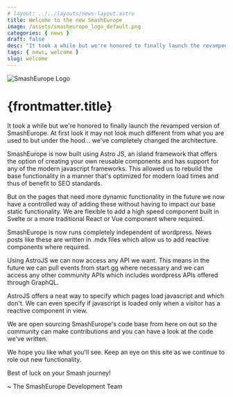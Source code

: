 ```yaml
---
# layout: ../../layouts/news-layout.astro
title: Welcome to the new SmashEurope 
image: /assets/smasheurope_logo_default.png
categories: { news }
draft: false
desc: "It took a while but we're honored to finally launch the revamped version of SmashEurope. Read on to learn more."
tags: { news, welcome } 
slug: welcome
---
```


![SmashEurope Logo](/{frontmatter.image} "SmashEurope Logo") 
# {frontmatter.title}

It took a while but we're honored to finally launch the revamped version of SmashEurope. At first look it may not look much different from what you are used to but under the hood... we've completely changed the architecture. 

SmashEurope is now built using Astro JS, an island framework that offers the option of creating your own reusable components and has support for any of the modern javascript frameworks. This allowed us to rebuild the base functionality in a manner that's optimized for modern load times and thus of benefit to SEO standards. 

But on the pages that need more dynamic functionality in the future we now have a controlled way of adding these without having to impact our base static functionality. We are flexible to add a high speed component built in Svelte or a more traditional React or Vue component where required.

SmashEurope is now runs completely independent of wordpress. News posts like these are written in .mdx files which allow us to add reactive components where required. 

Using AstroJS we can now access any API we want. This means in the future we can pull events from start.gg where necessary and we can access any other community APIs which includes wordpress APIs offered through GraphQL.  

AstroJS offers a neat way to specify which pages load javascript and which don't. We can even specify if javascript is loaded only when a visitor has a reactive component in view.

We are open sourcing SmashEurope's code base from here on out so the community can make contributions and you can have a look at the code we've written.

We hope you like what you'll see. Keep an eye on this site as we continue to role out new functionality.

Best of luck on your Smash journey!

~ The SmashEurope Development Team



